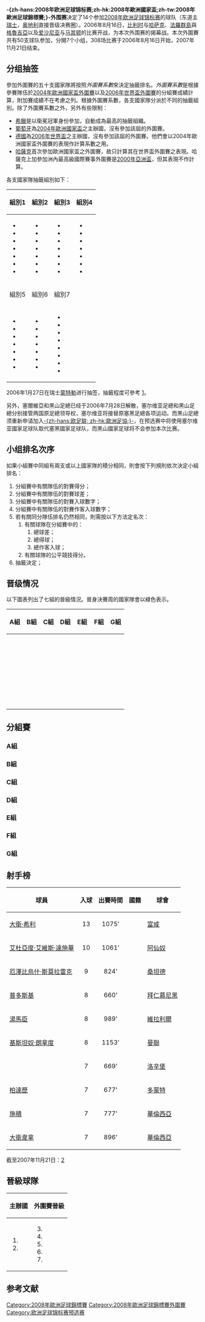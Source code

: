 {{noteTA
|T=zh-hans:2008年欧洲足球锦标赛外围赛;zh-hk:2008年歐洲國家盃外圍賽;zh-tw:2008年歐洲足球錦標賽外圍賽;
}}


'''-{zh-hans:2008年欧洲足球锦标赛;zh-hk:2008年歐洲國家盃;zh-tw:2008年歐洲足球錦標賽;}-外围赛'''决定了14个参加[[2008年欧洲足球锦标赛|2008年欧洲足球锦标赛]]的球队（东道主[[瑞士|瑞士]]，[[奥地利|奥地利]]直接晋级决赛圈）。2006年8月16日，[[比利时|比利时]]与[[哈萨克|哈萨克]]、[[法羅群島|法羅群島]]與[[格魯吉亞|格魯吉亞]]以及[[爱沙尼亚|爱沙尼亚]]与[[马其顿|马其顿]]的比赛开战，为本次外围赛的揭幕战。本次外圍賽共有50支球队参加，分開7个小组，308场比赛于2006年8月16日开始，2007年11月21日结束。

== 分组抽签 ==
參加外圍賽的五十支國家隊將按照''外圍賽系數''來決定抽籤排名。''外圍賽系數''是根據參賽隊伍於[[2004年歐洲國家盃外圍賽|2004年歐洲國家盃外圍賽]]以及[[2006年世界盃外圍賽|2006年世界盃外圍賽]]的分組賽成績計算，附加賽成績不在考慮之列。根據外圍賽系數，各支國家隊分派於不同的抽籤組別。除了外圍賽系數之外，另外有些限制：

* [[希臘國家足球隊|希臘]]是以衛冕冠軍身份參加，自動成為最高的抽籤組織。
* [[葡萄牙國家足球隊|葡萄牙]]為[[2004年歐洲國家盃|2004年歐洲國家盃]]之主辦國，沒有參加該屆的外圍賽。
* [[德國國家足球隊|德國]]為[[2006年世界盃|2006年世界盃]]之主辦國，沒有參加該屆的外圍賽。他們會以2004年歐洲國家盃外圍賽的表現作計算系數之用。
* [[哈薩克國家足球隊|哈薩克]]首次參加歐洲國家盃之外圍賽，故只計算其在世界盃外圍賽之表現。哈薩克上加參加洲內最高級國際賽事外圍賽是[[2000年亞洲盃|2000年亞洲盃]]，但其表現不作計算。

各支國家隊抽籤組別如下：

{| class="wikitable"
|-
!width=25%|組別1
!width=25%|組別2
!width=25%|組別3
!width=25%|組別4
|- style="vertical-align: top;"
|
* {{fb|GRE}}
* {{fb|NED}}
* {{fb|POR}}
* {{fb|ENG}}
* {{fb|CZE}}
* {{fb|FRA}}
* {{fb|SWE}}
|
* {{fb|ITA}}
* {{fb|GER}}
* {{fb|CRO}}
* {{fb|TUR}}
* {{fb|POL}}
* {{fb|ESP}}
* {{fb|ROU}}
|
* {{fb|SRB}}
* {{fb|RUS}}
* {{fb|DEN}}
* {{fb|NOR}}
* {{fb|BUL}}
* {{fb|UKR}}
* {{fb|SVK}}
|
* {{fb|BIH}}
* {{fb|IRL}}
* {{fb|BEL}}
* {{fb|LVA}}
* {{fb|ISR}}
* {{fb|SCO}}
* {{fb|SVN}}
|-
!組別5
!組別6
!組別7
|- style="vertical-align: top;"
|
* {{fb|HUN}}
* {{fb|FIN}}
* {{fb|EST}}
* {{fb|WAL}}
* {{fb|LTU}}
* {{fb|ALB}}
* {{fb|ISL}}
|
* {{fb|GEO}}
* {{fb|MKD}}
* {{fb|BLR}}
* {{fb|ARM}}
* {{fb|NIR}}
* {{fb|CYP}}
* {{fb|MDA}}
|
* {{fb|LIE}}
* {{fb|AZE}}
* {{fb|AND}}
* {{fb|MLT}}
* {{fb|FRO}}
* {{fb|KAZ}}
* {{fb|LUX}}
* {{fb|SMR}}
|}

2006年1月27日在瑞士[[蒙特勒|蒙特勒]]进行抽签，抽籤程度可參考 [http://www.uefa.com/competitions/EURO/news/Kind=1/newsId=386707.html]{{Wayback|url=http://www.uefa.com/competitions/EURO/news/Kind=1/newsId=386707.html |date=20080205125933 }}。

另外，塞爾維亞和黑山足總已经于2006年7月28日解散，塞尔维亚足總和黑山足總分别接管两国原足總领导权，塞尔维亚将接替原塞黑足總各项运动。而黑山足總须重新申请加入[[欧足联|-{zh-hans:欧足联; zh-hk:歐洲足協;}-]]，在预选赛中将使用塞尔维亚國家足球队取代塞黑國家足球队，而黑山國家足球将不会参加本次比赛。

== 小组排名次序 ==
如果小組賽中同組有兩支或以上國家隊的積分相同，則會按下列規則依次決定小組排名：

# 分組賽中有關隊伍的對賽得分；
# 分組賽中有關隊伍的對賽球差；
# 分組賽中有關隊伍的對賽入球數字；
# 分組賽中有關隊伍的對賽作客入球數字； 
# 若有關同分隊伍排名仍然相同，則需按以下方法定名次：
## 有關球隊在分組賽中的：
### 總球差；
### 總得球；
### 總作客入球；
## 有關球隊的公平競技得分。
# 抽籤決定；

== 晋级情况 ==
以下圖表列出了七組的晉級情況。晉身決賽周的國家隊會以綠色表示。

{| class="wikitable" style="font-size:smaller;"
|-
!width=14.25%|A組
!width=14.25%|B組
!width=14.25%|C組
!width=14.25%|D組
!width=14.25%|E組
!width=14.25%|F組
!width=14.25%|G組
|- style="vertical-align: top; background:#ccffcc;"
| {{fb|POR}}<br />{{fb|POL}} 
| {{fb|ITA}}<br />{{fb|FRA}}
| {{fb|GRE}}<br />{{fb|TUR}} 
| {{fb|GER}}<br />{{fb|CZE}}
| {{fb|CRO}}<br />{{fb|RUS}} 
| {{fb|SWE}}<br />{{fb|ESP}}
| {{fb|ROU}}<br />{{fb|NED}}
|- style="vertical-align: top"
| {{fb|SRB}}<br />{{fb|FIN}}<br />{{fb|BEL}}<br />{{fb|ARM}}<br />{{fb|AZE}}<br />{{fb|KAZ}}
| {{fb|SCO}}<br />{{fb|UKR}}<br />{{fb|LTU}}<br />{{fb|GEO}}<br />{{fb|FRO}}
| {{fb|NOR}}<br />{{fb|BIH}}<br />{{fb|HUN}}<br />{{fb|MDA}}<br />{{fb|MLT}}
| {{fb|SVK}}<br />{{fb|IRL}}<br />{{fb|WAL}}<br />{{fb|CYP}}<br />{{fb|SMR}}
| {{fb|ENG}}<br />{{fb|ISR}}<br />{{fb|MKD}}<br />{{fb|EST}}<br />{{fb|AND}}
| {{fb|DEN}}<br />{{fb|NIR}}<br />{{fb|LVA}}<br />{{fb|ISL}}<br />{{fb|LIE}}
| {{fb|BUL}}<br />{{fb|SVN}}<br />{{fb|ALB}}<br />{{fb|BLR}}<br />{{fb|LUX}}
|}

== 分組賽 ==
=== A組 ===
{{main|2008年歐洲國家盃外圍賽 (A組)}}
{{2008年歐洲國家盃外圍賽A組
|expanded=yes
|fixtures=yes
|tiebreakers=yes
}}

=== B組 ===
{{main|2008年歐洲國家盃外圍賽 (B組)}}
{{2008年歐洲國家盃外圍賽B組
|expanded=yes
|fixtures=yes
|tiebreakers=yes
}}

=== C組 ===
{{main|2008年歐洲國家盃外圍賽 (C組)}}
{{2008年歐洲國家盃外圍賽C組
|expanded=yes
|fixtures=yes
|tiebreakers=yes
}}

=== D組 ===
{{main|2008年歐洲國家盃外圍賽 (D組)}}
{{2008年歐洲國家盃外圍賽D組
|expanded=yes
|fixtures=yes
|tiebreakers=yes
}}

=== E組 ===
{{main|2008年歐洲國家盃外圍賽 (E組)}}
{{2008年歐洲國家盃外圍賽E組
|expanded=yes
|fixtures=yes
|tiebreakers=yes
}}

=== F組 ===
{{main|2008年歐洲國家盃外圍賽 (F組)}}
{{2008年歐洲國家盃外圍賽F組
|expanded=yes
|fixtures=yes
|tiebreakers=yes
}}

=== G組 ===
{{main|2008年歐洲國家盃外圍賽 (G組)}}
{{2008年歐洲國家盃外圍賽G組
|expanded=yes
|fixtures=yes
|tiebreakers=yes
}}

== 射手榜 ==
{| class="sortable wikitable"
|-
!球員
!入球
!出賽時間
!國籍
!球會
|-
|[[大衛·希利|大衛·希利]]
|style="text-align:center;"|13
|style="text-align:center;"|1075'
|{{fb|NIR}}
|{{flagicon|ENG}} [[富咸|富咸]]
|-
|[[艾杜亞度·艾維斯·達施華|艾杜亞度·艾維斯·達施華]]
|style="text-align:center;"|10
|style="text-align:center;"|1061'
|{{fb|CRO}}
|{{flagicon|ENG}} [[阿仙奴|阿仙奴]]
|-
|[[厄澤比烏什·斯莫拉雷克|厄澤比烏什·斯莫拉雷克]]
|style="text-align:center;"|9
|style="text-align:center;"|824'
|{{fb|POL}}
|{{flagicon|ESP}} [[桑坦德競技|桑坦德]]
|-
|[[普多斯基|普多斯基]]
|style="text-align:center;"|8
|style="text-align:center;"|660'
|{{fb|GER}}
|{{flagicon|GER}} [[拜仁慕尼黑|拜仁慕尼黑]]
|-
|[[容·達爾·托馬森|湯馬臣]]
|style="text-align:center;"|8
|style="text-align:center;"|989'
|{{fb|DEN}}
|{{flagicon|ESP}} [[維拉利爾足球會|維拉利爾]]
|-
|[[基斯坦奴·朗拿度|基斯坦奴·朗拿度]]
|style="text-align:center;"|8
|style="text-align:center;"|1153'
|{{fb|POR}}
|{{flagicon|ENG}} [[曼聯|曼聯]]
|-
|{{le|艾法臣|Steffen Iversen}}
|style="text-align:center;"|7
|style="text-align:center;"|669'
|{{fb|NOR}}
|{{flagicon|NOR}} [[洛辛堡|洛辛堡]]
|-
|[[姆拉登·佩特里奇|柏達歷]]
|style="text-align:center;"|7
|style="text-align:center;"|677'
|{{fb|CRO}}
|{{flagicon|GER}} [[多蒙特|多蒙特]]
|-
|[[施積|施積]]
|style="text-align:center;"|7
|style="text-align:center;"|777'
|{{fb|SRB}}
|{{flagicon|ESP}} [[華倫西亞足球會|華倫西亞]]
|-
|[[大衛韋拿|大衛韋拿]]
|style="text-align:center;"|7
|style="text-align:center;"|896'
|{{fb|ESP}}
|{{flagicon|ESP}} [[華倫西亞足球會|華倫西亞]]
|}
截至2007年11月21日：[http://www.uefa.com/competitions/euro/statistics/players/typestat=gs/index.html]{{Wayback|url=http://www.uefa.com/competitions/euro/statistics/players/typestat=gs/index.html |date=20080205070242 }}

== 晉級球隊 ==
{|
!主辦國
!colspan="3"|外圍賽晉級
|- valign=top
|
# {{fb|AUT}}
# {{fb|SUI}}
|
<ol start=3>
<li>{{fb|GER}}
<li>{{fb|GRE}}
<li>{{fb|CZE}}
<li>{{fb|ROU}}
<li>{{fb|ITA}}
</ol>
|
<ol start=8>
<li>{{fb|FRA}}
<li>{{fb|CRO}}
<li>{{fb|POL}}
<li>{{fb|NED}}
<li>{{fb|ESP}}
</ol>
|
<ol start=13>
<li>{{fb|SWE}}
<li>{{fb|TUR}}
<li>{{fb|POR}}
<li>{{fb|RUS}}
</ol>
|}

== 参考文献 ==
<div class="references-small">
<references />
</div>

[[Category:2008年歐洲足球錦標賽|Category:2008年歐洲足球錦標賽]]
[[Category:2008年歐洲足球錦標賽外圍賽|Category:2008年歐洲足球錦標賽外圍賽]]
[[Category:欧洲足球锦标赛预选赛|Category:欧洲足球锦标赛预选赛]]
